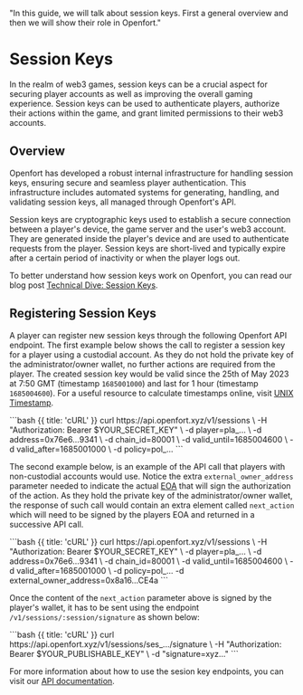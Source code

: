   "In this guide, we will talk about session keys. First a general overview and then we will show their role in Openfort."

# Session Keys

In the realm of web3 games, session keys can be a crucial aspect for securing player accounts as well as improving the overall gaming experience.
Session keys can be used to authenticate players, authorize their actions within the game, and grant limited permissions to their web3 accounts.

## Overview

Openfort has developed a robust internal infrastructure for handling session keys, ensuring secure and seamless player authentication.
This infrastructure includes automated systems for generating, handling, and validating session keys, all managed through Openfort's API.

Session keys are cryptographic keys used to establish a secure connection between a player's device, the game server and the user's web3 account.
They are generated inside the player's device and are used to authenticate requests from the player. Session keys are short-lived and typically expire after a certain period of inactivity or when the player logs out.

To better understand how session keys work on Openfort, you can read our blog post [Technical Dive: Session Keys](https://www.openfort.xyz/blog/technical-dive-session-keys).

## Registering Session Keys

A player can register new session keys through the following Openfort API endpoint.
The first example below shows the call to register a session key for a player using a custodial account.
As they do not hold the private key of the administrator/owner wallet, no further actions are required from the player.
The created session key would be valid since the 25th of May 2023 at 7:50 GMT (timestamp `1685001000`) and last for 1 hour (timestamp `1685004600`).
For a useful resource to calculate timestamps online, visit [UNIX Timestamp](https://www.unixtimestamp.com/).

<CodeGroup title="Register a session key (custodial accounts)" tag="POST" label="/v1/sessions">
  ```bash {{ title: 'cURL' }}
    curl https://api.openfort.xyz/v1/sessions \
    -H "Authorization: Bearer $YOUR_SECRET_KEY" \
    -d player=pla_... \
    -d address=0x76e6...9341 \
    -d chain_id=80001 \
    -d valid_until=1685004600 \
    -d valid_after=1685001000 \
    -d policy=pol_...
  ```
</CodeGroup>

The second example below, is an example of the API call that players with non-custodial accounts would use.
Notice the extra `external_owner_address` parameter needed to indicate the actual [EOA](https://ethereum.org/en/developers/docs/accounts/) that will sign the authorization of the action.
As they hold the private key of the administrator/owner wallet, the response of such call would contain an extra
element called `next_action` which will need to be signed by the players EOA and returned in a successive API call.

<CodeGroup title="Register a session key (non-custodial accounts)" tag="POST" label="/v1/sessions">
  ```bash {{ title: 'cURL' }}
    curl https://api.openfort.xyz/v1/sessions \
    -H "Authorization: Bearer $YOUR_SECRET_KEY" \
    -d player=pla_... \
    -d address=0x76e6...9341 \
    -d chain_id=80001 \
    -d valid_until=1685004600 \
    -d valid_after=1685001000 \
    -d policy=pol_...
    -d external_owner_address=0x8a16...CE4a
  ```
</CodeGroup>

Once the content of the `next_action` parameter above is signed by the player's wallet,
it has to be sent using the endpoint `/v1/sessions/:session/signature` as shown below:

<CodeGroup title="Request" tag="POST" label="/v1/sessions/:session/signature">
  ```bash {{ title: 'cURL' }}
    curl https://api.openfort.xyz/v1/sessions/ses_.../signature \
    -H "Authorization: Bearer $YOUR_PUBLISHABLE_KEY" \
    -d "signature=xyz..."
  ```
</CodeGroup>

For more information about how to use the sesion key endpoints, you can visit our [API documentation](https://www.openfort.xyz/docs/api/sessions).
